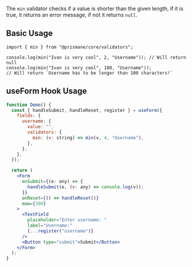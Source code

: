 The `min` validator checks if a value is shorter than the given length, if it is true, it returns an error message, if not it returns `null`.

## Basic Usage

```tsx
import { min } from "@prismane/core/validators";

console.log(min("Ivan is very cool", 2, "Username")); // Will return null
console.log(min("Ivan is very cool", 100, "Username"));
// Will return `Username has to be longer than 100 characters!`
```

## useForm Hook Usage

```jsx
function Demo() {
  const { handleSubmit, handleReset, register } = useForm({
    fields: {
      username: {
        value: "",
        validators: {
          min: (v: string) => min(v, 4, "Username"),
        },
      },
    },
  });

  return (
    <Form
      onSubmit={(e: any) => {
        handleSubmit(e, (v: any) => console.log(v));
      }}
      onReset={() => handleReset()}
      maw={300}
    >
      <TextField
        placeholder="Enter username: "
        label="Username:"
        {...register("username")}
      />
      <Button type="submit">Submit</Button>
    </Form>
  );
}
```
